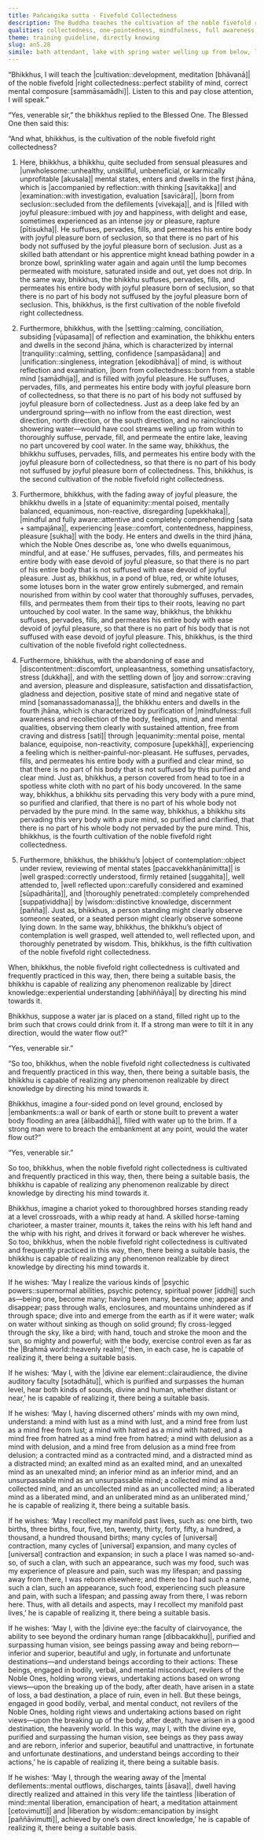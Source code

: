 ```yaml
---
title: Pañcaṅgika sutta - Fivefold Collectedness
description: The Buddha teaches the cultivation of the noble fivefold right collectedness with vivid similes, and shares how one who has cultivated this can realize any phenomenon realizable by direct knowledge.
qualities: collectedness, one-pointedness, mindfulness, full awareness, equanimity, direct knowledge, liberation
theme: training guideline, directly knowing
slug: an5.28
simile: bath attendant, lake with spring water welling up from below, lotus suffused from its tip to its root with cool water, person covered from head to toe with a white cloth, water jar filled to the brim, four-sided pond enclosed by embankments, chariot yoked to thoroughbred horses
---
```


“Bhikkhus, I will teach the |cultivation::development, meditation [bhāvanā]| of the noble fivefold |right collectedness::perfect stability of mind, correct mental composure [sammāsamādhi]|. Listen to this and pay close attention, I will speak.”

“Yes, venerable sir,” the bhikkhus replied to the Blessed One. The Blessed One then said this:

“And what, bhikkhus, is the cultivation of the noble fivefold right collectedness?

1) Here, bhikkhus, a bhikkhu, quite secluded from sensual pleasures and |unwholesome::unhealthy, unskillful, unbeneficial, or karmically unprofitable [akusala]| mental states, enters and dwells in the first jhāna, which is |accompanied by reflection::with thinking [savitakka]| and |examination::with investigation, evaluation [savicāra]|, |born from seclusion::secluded from the defilements [vivekaja]|, and is |filled with joyful pleasure::imbued with joy and happiness, with delight and ease, sometimes experienced as an intense joy or pleasure, rapture [pītisukha]|. He suffuses, pervades, fills, and permeates his entire body with joyful pleasure born of seclusion, so that there is no part of his body not suffused by the joyful pleasure born of seclusion. Just as a skilled bath attendant or his apprentice might knead bathing powder in a bronze bowl, sprinkling water again and again until the lump becomes permeated with moisture, saturated inside and out, yet does not drip. In the same way, bhikkhus, the bhikkhu suffuses, pervades, fills, and permeates his entire body with joyful pleasure born of seclusion, so that there is no part of his body not suffused by the joyful pleasure born of seclusion. This, bhikkhus, is the first cultivation of the noble fivefold right collectedness.

2) Furthermore, bhikkhus, with the |settling::calming, conciliation, subsiding [vūpasama]| of reflection and examination, the bhikkhu enters and dwells in the second jhāna, which is characterized by internal |tranquility::calming, settling, confidence [sampasādana]| and |unification::singleness, integration [ekodibhāva]| of mind, is without reflection and examination, |born from collectedness::born from a stable mind [samādhija]|, and is filled with joyful pleasure. He suffuses, pervades, fills, and permeates his entire body with joyful pleasure born of collectedness, so that there is no part of his body not suffused by joyful pleasure born of collectedness. Just as a deep lake fed by an underground spring—with no inflow from the east direction, west direction, north direction, or the south direction, and no rainclouds showering water—would have cool streams welling up from within to thoroughly suffuse, pervade, fill, and permeate the entire lake, leaving no part uncovered by cool water. In the same way, bhikkhus, the bhikkhu suffuses, pervades, fills, and permeates his entire body with the joyful pleasure born of collectedness, so that there is no part of his body not suffused by joyful pleasure born of collectedness. This, bhikkhus, is the second cultivation of the noble fivefold right collectedness.

3) Furthermore, bhikkhus, with the fading away of joyful pleasure, the bhikkhu dwells in a |state of equanimity::mental poised, mentally balanced, equanimous, non-reactive, disregarding [upekkhaka]|, |mindful and fully aware::attentive and completely comprehending [sata + sampajāna]|, experiencing |ease::comfort, contentedness, happiness, pleasure [sukha]| with the body. He enters and dwells in the third jhāna, which the Noble Ones describe as, ‘one who dwells equanimous, mindful, and at ease.’ He suffuses, pervades, fills, and permeates his entire body with ease devoid of joyful pleasure, so that there is no part of his entire body that is not suffused with ease devoid of joyful pleasure. Just as, bhikkhus, in a pond of blue, red, or white lotuses, some lotuses born in the water grow entirely submerged, and remain nourished from within by cool water that thoroughly suffuses, pervades, fills, and permeates them from their tips to their roots, leaving no part untouched by cool water. In the same way, bhikkhus, the bhikkhu suffuses, pervades, fills, and permeates his entire body with ease devoid of joyful pleasure, so that there is no part of his body that is not suffused with ease devoid of joyful pleasure. This, bhikkhus, is the third cultivation of the noble fivefold right collectedness.

4) Furthermore, bhikkhus, with the abandoning of ease and |discontentment::discomfort, unpleasantness, something unsatisfactory, stress [dukkha]|, and with the settling down of |joy and sorrow::craving and aversion, pleasure and displeasure, satisfaction and dissatisfaction, gladness and dejection, positive state of mind and negative state of mind [somanassadomanassa]|, the bhikkhu enters and dwells in the fourth jhāna, which is characterized by purification of |mindfulness::full awareness and recollection of the body, feelings, mind, and mental qualities, observing them clearly with sustained attention, free from craving and distress [sati]| through |equanimity::mental poise, mental balance, equipoise, non-reactivity, composure [upekkhā]|, experiencing a feeling which is neither-painful-nor-pleasant. He suffuses, pervades, fills, and permeates his entire body with a purified and clear mind, so that there is no part of his body that is not suffused by this purified and clear mind. Just as, bhikkhus, a person covered from head to toe in a spotless white cloth with no part of his body uncovered. In the same way, bhikkhus, a bhikkhu sits pervading this very body with a pure mind, so purified and clarified, that there is no part of his whole body not pervaded by the pure mind. In the same way, bhikkhus, a bhikkhu sits pervading this very body with a pure mind, so purified and clarified, that there is no part of his whole body not pervaded by the pure mind. This, bhikkhus, is the fourth cultivation of the noble fivefold right collectedness.

5) Furthermore, bhikkhus, the bhikkhu’s |object of contemplation::object under review, reviewing of mental states [paccavekkhaṇānimitta]| is |well grasped::correctly understood, firmly retained [suggahita]|, well attended to, |well reflected upon::carefully considered and examined [sūpadhārita]|, and |thoroughly penetrated::completely comprehended [suppaṭividdha]| by |wisdom::distinctive knowledge, discernment [pañña]|. Just as, bhikkhus, a person standing might clearly observe someone seated, or a seated person might clearly observe someone lying down. In the same way, bhikkhus, the bhikkhu’s object of contemplation is well grasped, well attended to, well reflected upon, and thoroughly penetrated by wisdom. This, bhikkhus, is the fifth cultivation of the noble fivefold right collectedness.

When, bhikkhus, the noble fivefold right collectedness is cultivated and frequently practiced in this way, then, there being a suitable basis, the bhikkhu is capable of realizing any phenomenon realizable by |direct knowledge::experiential understanding [abhiññāya]| by directing his mind towards it.

Bhikkhus, suppose a water jar is placed on a stand, filled right up to the brim such that crows could drink from it. If a strong man were to tilt it in any direction, would the water flow out?”

“Yes, venerable sir.”

“So too, bhikkhus, when the noble fivefold right collectedness is cultivated and frequently practiced in this way, then, there being a suitable basis, the bhikkhu is capable of realizing any phenomenon realizable by direct knowledge by directing his mind towards it.

Bhikkhus, imagine a four-sided pond on level ground, enclosed by |embankments::a wall or bank of earth or stone built to prevent a water body flooding an area [ālibaddhā]|, filled with water up to the brim. If a strong man were to breach the embankment at any point, would the water flow out?”

“Yes, venerable sir.”

So too, bhikkhus, when the noble fivefold right collectedness is cultivated and frequently practiced in this way, then, there being a suitable basis, the bhikkhu is capable of realizing any phenomenon realizable by direct knowledge by directing his mind towards it.

Bhikkhus, imagine a chariot yoked to thoroughbred horses standing ready at a level crossroads, with a whip ready at hand. A skilled horse-taming charioteer, a master trainer, mounts it, takes the reins with his left hand and the whip with his right, and drives it forward or back wherever he wishes. So too, bhikkhus, when the noble fivefold right collectedness is cultivated and frequently practiced in this way, then, there being a suitable basis, the bhikkhu is capable of realizing any phenomenon realizable by direct knowledge by directing his mind towards it.

If he wishes: ‘May I realize the various kinds of |psychic powers::supernormal abilities, psychic potency, spiritual power [iddhi]| such as—being one, become many; having been many, become one; appear and disappear; pass through walls, enclosures, and mountains unhindered as if through space; dive into and emerge from the earth as if it were water; walk on water without sinking as though on solid ground; fly cross-legged through the sky, like a bird; with hand, touch and stroke the moon and the sun, so mighty and powerful; with the body, exercise control even as far as the |Brahmā world::heavenly realm|,’ then, in each case, he is capable of realizing it, there being a suitable basis.

If he wishes: ‘May I, with the |divine ear element::clairaudience, the divine auditory faculty [sotadhātu]|, which is purified and surpasses the human level, hear both kinds of sounds, divine and human, whether distant or near,’ he is capable of realizing it, there being a suitable basis.

If he wishes: ‘May I, having discerned others’ minds with my own mind, understand: a mind with lust as a mind with lust, and a mind free from lust as a mind free from lust; a mind with hatred as a mind with hatred, and a mind free from hatred as a mind free from hatred; a mind with delusion as a mind with delusion, and a mind free from delusion as a mind free from delusion; a contracted mind as a contracted mind, and a distracted mind as a distracted mind; an exalted mind as an exalted mind, and an unexalted mind as an unexalted mind; an inferior mind as an inferior mind, and an unsurpassable mind as an unsurpassable mind; a collected mind as a collected mind, and an uncollected mind as an uncollected mind; a liberated mind as a liberated mind, and an unliberated mind as an unliberated mind,’ he is capable of realizing it, there being a suitable basis.

If he wishes: ‘May I recollect my manifold past lives, such as: one birth, two births, three births, four, five, ten, twenty, thirty, forty, fifty, a hundred, a thousand, a hundred thousand births; many cycles of [universal] contraction, many cycles of [universal] expansion, and many cycles of [universal] contraction and expansion; in such a place I was named so-and-so, of such a clan, with such an appearance, such was my food, such was my experience of pleasure and pain, such was my lifespan; and passing away from there, I was reborn elsewhere; and there too I had such a name, such a clan, such an appearance, such food, experiencing such pleasure and pain, with such a lifespan; and passing away from there, I was reborn here. Thus, with all details and aspects, may I recollect my manifold past lives,’ he is capable of realizing it, there being a suitable basis.

If he wishes: ‘May I, with the |divine eye::the faculty of clairvoyance, the ability to see beyond the ordinary human range [dibbacakkhu]|, purified and surpassing human vision, see beings passing away and being reborn—inferior and superior, beautiful and ugly, in fortunate and unfortunate destinations—and understand beings according to their actions: These beings, engaged in bodily, verbal, and mental misconduct, revilers of the Noble Ones, holding wrong views, undertaking actions based on wrong views—upon the breaking up of the body, after death, have arisen in a state of loss, a bad destination, a place of ruin, even in hell. But these beings, engaged in good bodily, verbal, and mental conduct, not revilers of the Noble Ones, holding right views and undertaking actions based on right views—upon the breaking up of the body, after death, have arisen in a good destination, the heavenly world. In this way, may I, with the divine eye, purified and surpassing the human vision, see beings as they pass away and are reborn, inferior and superior, beautiful and unattractive, in fortunate and unfortunate destinations, and understand beings according to their actions,’ he is capable of realizing it, there being a suitable basis.

If he wishes: ‘May I, through the wearing away of the |mental defilements::mental outflows, discharges, taints [āsava]|, dwell having directly realized and attained in this very life the taintless |liberation of mind::mental liberation, emancipation of heart, a meditation attainment [cetovimutti]| and |liberation by wisdom::emancipation by insight [paññāvimutti]|, achieved by one’s own direct knowledge,’ he is capable of realizing it, there being a suitable basis.